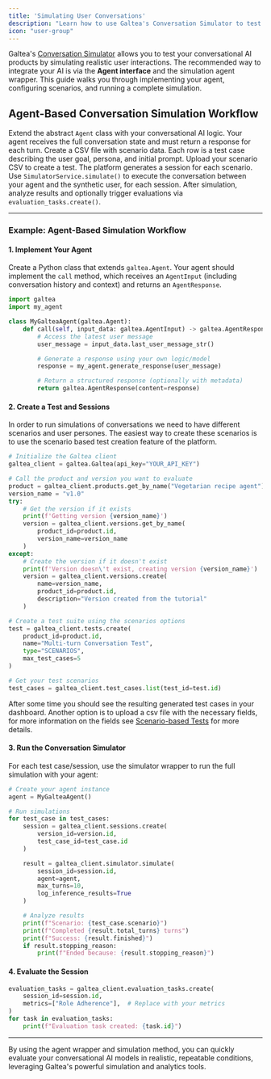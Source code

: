 ```yaml
---
title: 'Simulating User Conversations'
description: "Learn how to use Galtea's Conversation Simulator to test your AI with a synthetic user."
icon: "user-group"
---
```


Galtea's [Conversation Simulator](/concepts/conversation-simulator) allows you to test your conversational AI products by simulating realistic user interactions. The recommended way to integrate your AI is via the **Agent interface** and the simulation agent wrapper. This guide walks you through implementing your agent, configuring scenarios, and running a complete simulation.

## Agent-Based Conversation Simulation Workflow

<Steps>
  <Step title="1. Implement Your Agent">
    Extend the abstract <code>Agent</code> class with your conversational AI logic. Your agent receives the full conversation state and must return a response for each turn.
  </Step>
  <Step title="2. Prepare Scenario Data">
    Create a CSV file with scenario data. Each row is a test case describing the user goal, persona, and initial prompt.
  </Step>
  <Step title="3. Create a Test and Sessions">
    Upload your scenario CSV to create a test. The platform generates a session for each scenario.
  </Step>
  <Step title="4. Run the Simulator with Your Agent">
    Use <code>SimulatorService.simulate()</code> to execute the conversation between your agent and the synthetic user, for each session.
  </Step>
  <Step title="5. Evaluate the Results">
    After simulation, analyze results and optionally trigger evaluations via <code>evaluation_tasks.create()</code>.
  </Step>
</Steps>

---

### Example: Agent-Based Simulation Workflow

#### 1. Implement Your Agent

Create a Python class that extends `galtea.Agent`. Your agent should implement the `call` method, which receives an `AgentInput` (including conversation history and context) and returns an `AgentResponse`.

```python
import galtea
import my_agent

class MyGalteaAgent(galtea.Agent):
    def call(self, input_data: galtea.AgentInput) -> galtea.AgentResponse:
        # Access the latest user message
        user_message = input_data.last_user_message_str()

        # Generate a response using your own logic/model
        response = my_agent.generate_response(user_message)

        # Return a structured response (optionally with metadata)
        return galtea.AgentResponse(content=response)
```

#### 2. Create a Test and Sessions

In order to run simulations of conversations we need to have different scenarios and user persones. The easiest way to create these scenarios is to use the scenario based test creation feature of the platform.

```python
# Initialize the Galtea client
galtea_client = galtea.Galtea(api_key="YOUR_API_KEY")

# Call the product and version you want to evaluate
product = galtea_client.products.get_by_name("Vegetarian recipe agent")
version_name = "v1.0"
try:
    # Get the version if it exists
    print(f'Getting version {version_name}')
    version = galtea_client.versions.get_by_name(
        product_id=product.id,
        version_name=version_name
    )
except:
    # Create the version if it doesn't exist
    print(f'Version doesn\'t exist, creating version {version_name}')
    version = galtea_client.versions.create(
        name=version_name,
        product_id=product.id,
        description="Version created from the tutorial"
    )

# Create a test suite using the scenarios options
test = galtea_client.tests.create(
    product_id=product.id,
    name="Multi-turn Conversation Test",
    type="SCENARIOS",
    max_test_cases=5
)

# Get your test scenarios
test_cases = galtea_client.test_cases.list(test_id=test.id)
```

After some time you should see the resulting generated test cases in your dashboard. Another option is to upload a csv file with the necessary fields, for more information on the fields see [Scenario-based Tests](/concepts/product/test/scenario-tests) for more details.

#### 3. Run the Conversation Simulator

For each test case/session, use the simulator wrapper to run the full simulation with your agent:

```python
# Create your agent instance
agent = MyGalteaAgent()

# Run simulations
for test_case in test_cases:
    session = galtea_client.sessions.create(
        version_id=version.id,
        test_case_id=test_case.id
    )

    result = galtea_client.simulator.simulate(
        session_id=session.id,
        agent=agent,
        max_turns=10,
        log_inference_results=True
    )

    # Analyze results
    print(f"Scenario: {test_case.scenario}")
    print(f"Completed {result.total_turns} turns")
    print(f"Success: {result.finished}")
    if result.stopping_reason:
        print(f"Ended because: {result.stopping_reason}")
```

#### 4. Evaluate the Session

```python
evaluation_tasks = galtea_client.evaluation_tasks.create(
    session_id=session.id,
    metrics=["Role Adherence"],  # Replace with your metrics
)
for task in evaluation_tasks:
    print(f"Evaluation task created: {task.id}")
```
---

By using the agent wrapper and simulation method, you can quickly evaluate your conversational AI models in realistic, repeatable conditions, leveraging Galtea's powerful simulation and analytics tools.

